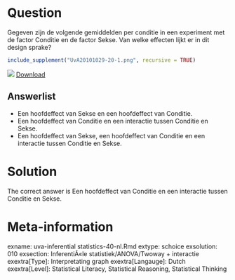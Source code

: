 Question
========

Gegeven zijn de volgende gemiddelden per conditie in een experiment met de factor Conditie en de factor Sekse. Van welke effecten lijkt er in dit design sprake? 

```r
include_supplement("UvA20101029-20-1.png", recursive = TRUE)
```
![](UvA20101029-20-1.png )
[Download](UvA20101029-20-1.png)

Answerlist
----------
* Een hoofdeffect van Sekse en een hoofdeffect van Conditie.
* Een hoofdeffect van Conditie en een interactie tussen Conditie en Sekse.
* Een hoofdeffect van Sekse, een hoofdeffect van Conditie en een interactie tussen Conditie en Sekse.

Solution
========

The correct answer is  Een hoofdeffect van Conditie en een interactie tussen Conditie en Sekse. 

Meta-information
================
exname: uva-inferential statistics-40-nl.Rmd 
extype: schoice 
exsolution: 010 
exsection: InferentiÃ«le statistiek/ANOVA/Twoway + interactie
exextra[Type]: Interpretating graph
exextra[Langauge]: Dutch 
exextra[Level]: Statistical Literacy, Statistical Reasoning, Statistical Thinking 
